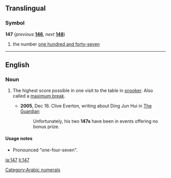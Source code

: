 ==Translingual==

===Symbol===
'''147''' (''previous'' '''[[146]]''', ''next'' '''[[148]]''')

# the number [[one hundred and forty-seven]]

[[Category:Arabic numerals]]
----

==English==

===Noun===
{{en-noun}}

# {{context|snooker}} The highest score possible in one visit to the table in [[snooker]]. Also called a [[maximum break]].
#* '''2005''', Dec 16. Clive Everton, writing about  Ding Jun Hui in [[w:The Guardian|The Guardian]]
#*: Unfortunately, his two '''147s''' have been in events offering no bonus prize.

====Usage notes====
* Pronounced "one-four-seven".

[[ia:147]]
[[li:147]]